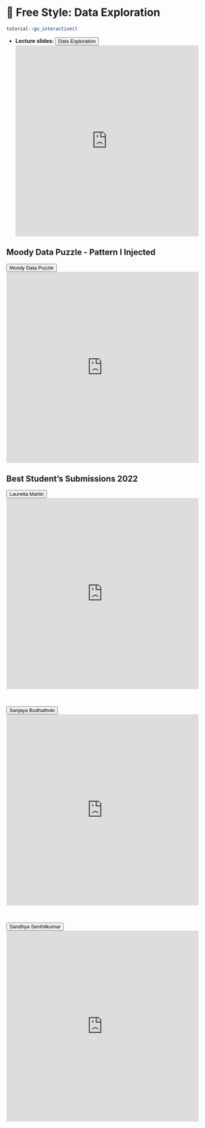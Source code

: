 # 🔖 Free Style: Data Exploration 

<script src="files/js/dcl.js"></script>
<link rel="stylesheet" href="https://maxcdn.bootstrapcdn.com/bootstrap/3.4.1/css/bootstrap.min.css">
<script src="https://maxcdn.bootstrapcdn.com/bootstrap/3.4.1/js/bootstrap.min.js"></script>

```r
tutorial::go_interactive()
```

- **Lecture slides: **     <button class="btn btn-primary" data-toggle="collapse" data-target="#freestyle12">Data Exploration</button>
<div id="freestyle12" class="collapse">    
<embed src="https://docs.google.com/presentation/d/1wvWxu_DEEoYNq0qKEkepbqu2-x0SGsXGQiE2iWbv2Iw/edit?usp=sharing" width="100%" height="500px"></embed>
</div>


## Moody Data Puzzle - Pattern I Injected

<button class="btn btn-primary" data-toggle="collapse" data-target="#MDP12">Moody Data Puzzle</button>
<div id="MDP12" class="collapse">    
<embed src="https://docs.google.com/presentation/d/1TFNngoXesu1dY5YZpGgUPOQwLWSS7IQmdZ5fejDgSxQ/edit?usp=sharing" width="100%" height="500px"></embed>
</div>

## Best Student's Submissions 2022

<button class="btn btn-primary" data-toggle="collapse" data-target="#PPT2021">Lauretta Martin</button>
<div id="PPT2021" class="collapse">    
<embed src="https://docs.google.com/viewer?url=https://raw.githubusercontent.com/dev7796/data101_tutorial/main/files/pred/LM-HW3.pdf&embedded=true" width="100%" height="500px"></embed>
</div>
<br> 

<button class="btn btn-primary" data-toggle="collapse" data-target="#PPT2020">Sanjaya Budhathoki</button>
<div id="PPT2020" class="collapse">    
<embed src="https://docs.google.com/viewer?url=https://raw.githubusercontent.com/dev7796/data101_tutorial/main/files/pred/SB-HW3.pdf&embedded=true" width="100%" height="500px"></embed>
</div>
<br>

<button class="btn btn-primary" data-toggle="collapse" data-target="#PPT2019">Sandhya Senthilkumar</button>
<div id="PPT2019" class="collapse">    
<embed src="https://docs.google.com/viewer?url=https://raw.githubusercontent.com/dev7796/data101_tutorial/main/files/pred/HW3-SS.pptx&embedded=true" width="100%" height="500px"></embed>
</div>

